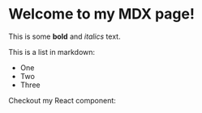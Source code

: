 
   # Welcome to my MDX page!

   This is some **bold** and _italics_ text.

   This is a list in markdown:

   - One
   - Two
   - Three

   Checkout my React component:
